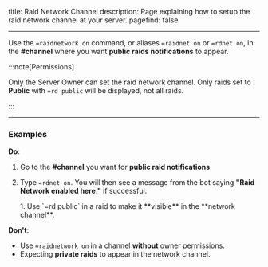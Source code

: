 title: Raid Network Channel
description: Page explaining how to setup the raid network channel at your server.
pagefind: false

---


Use the `=raidnetwork on` command, or aliases `=raidnet on` or `=rdnet on`, in the **#channel** where you want **public raids notifications** to appear.

:::note[Permissions]

Only the Server Owner can set the raid network channel. Only raids set to **Public** with `=rd public` will be displayed, not all raids.

:::

---

### Examples

**Do**:

<Steps>

1. Go to the **#channel** you want for **public raid notifications**

2. Type `=rdnet on`. You will then see a message from the bot saying **"Raid Network enabled here."** if successful.

   <Steps>
   1. Use `=rd public` in a raid to make it **visible** in the **network channel**.

   </Steps>

</Steps>

**Don't**:

- Use `=raidnetwork on` in a channel **without** owner permissions.
- Expecting **private raids** to appear in the network channel.

